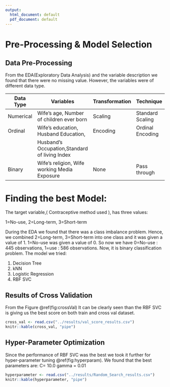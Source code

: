 ```yaml
---
output:
  html_document: default
  pdf_document: default
---
```

# Pre-Processing & Model Selection 

## Data Pre-Processing
From the EDA(Exploratory Data Analysis) and the variable description we found that there were no missing value. However, the variables were of different data type.


| Data Type                  | Variables                                      | Transformation | Technique           |
| -------------------------- | ---------------------------------------------- | -------------- |  -------------------|
| Numerical                  | Wife's age,   Number of children ever born     | Scaling        | Standard Scaling    |
| Ordinal                    | Wife's education, Husband Education,           | Encoding       | Ordinal Encoding    |
|                            | Husband's Occupation,Standard of living Index  |                |                     |
| Binary                     | Wife's religion, Wife working Media Exposure   | None           | Pass through        |


# Finding the best Model:

The target variable,( Contraceptive method used ), has three values:

1=No-use, 2=Long-term, 3=Short-term

During the EDA we found that there was a class imbalance problem. Hence, we combined 2=Long-term, 3=Short-term into one class and it was given a value of 1.  1=No-use was given a value of 0.
So now we have  0=No-use : 445 observations, 1=use : 586 observations. Now, it is binary classification problem. The model we tried:

1. Decision Tree
2. kNN
3. Logistic Regression
4. RBF SVC

## Results of Cross Validation
From the Figure \@ref(fig:crossVal) It can be clearly seen than the RBF SVC is giving us the best score on both train and cross val dataset.

```r
cross_val <- read.csv("../results/val_score_results.csv") 
knitr::kable(cross_val, "pipe")
```


## Hyper-Parameter Optimization
Since the performance of RBF SVC was the best we took it further for hyper-parameter tuning \@ref(fig:hyperparam). We found that the best parameters are:
C= 10.0
gamma = 0.01

```r
hyperparameter <- read.csv("../results/Random_Search_results.csv") 
knitr::kable(hyperparameter, "pipe")
```
